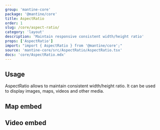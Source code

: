 ```yaml
---
group: 'mantine-core'
package: '@mantine/core'
title: AspectRatio
order: 1
slug: /core/aspect-ratio/
category: 'layout'
description: 'Maintain responsive consistent width/height ratio'
props: ['AspectRatio']
import: "import { AspectRatio } from '@mantine/core';"
source: 'mantine-core/src/AspectRatio/AspectRatio.tsx'
docs: 'core/AspectRatio.mdx'
---
```



## Usage

AspectRatio allows to maintain consistent width/height ratio.
It can be used to display images, maps, videos and other media.

<Demo data={AspectRatioDemos.image} />

## Map embed

<Demo data={AspectRatioDemos.map} />

## Video embed

<Demo data={AspectRatioDemos.video} />
